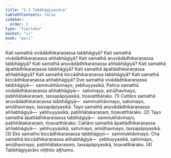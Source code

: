 ```yaml
---
title: "5.3 Tabbhāgiyavāra"
tableOfContents: false
sidebar:
  order: 3
type: "tipitaka"
basket: "vi"
book: "pari"
---
```



<DynamicBreadcrumb />

<Division number="298" book="pari" e="ch" v="5" p="186">

<Paragraph number="1255" book="pari">
Kati samathā vivādādhikaraṇassa tabbhāgiyā? Kati samathā vivādādhikaraṇassa aññabhāgiyā? Kati samathā anuvādādhikaraṇassa tabbhāgiyā? Kati samathā anuvādādhikaraṇassa aññabhāgiyā? Kati samathā āpattādhikaraṇassa tabbhāgiyā? Kati samathā āpattādhikaraṇassa aññabhāgiyā? Kati samathā kiccādhikaraṇassa tabbhāgiyā? Kati samathā kiccādhikaraṇassa aññabhāgiyā?
</Paragraph>

<Paragraph number="1256" book="pari">
Dve samathā vivādādhikaraṇassa tabbhāgiyā—  sammukhāvinayo, yebhuyyasikā. Pañca samathā vivādādhikaraṇassa aññabhāgiyā—  sativinayo, amūḷhavinayo, paṭiññātakaraṇaṃ, tassapāpiyasikā, tiṇavatthārako. (1)
</Paragraph>

<Paragraph number="1257" book="pari">
Cattāro samathā anuvādādhikaraṇassa tabbhāgiyā—  sammukhāvinayo, sativinayo, amūḷhavinayo, tassapāpiyasikā. Tayo samathā anuvādādhikaraṇassa aññabhāgiyā—  yebhuyyasikā, paṭiññātakaraṇaṃ, tiṇavatthārako. (2)
</Paragraph>

<Paragraph number="1258" book="pari">
Tayo samathā āpattādhikaraṇassa tabbhāgiyā—  sammukhāvinayo, paṭiññātakaraṇaṃ, tiṇavatthārako. Cattāro samathā āpattādhikaraṇassa aññabhāgiyā—  yebhuyyasikā, sativinayo, amūḷhavinayo, tassapāpiyasikā. (3)
</Paragraph>

<Paragraph number="1259" book="pari">
Eko samatho kiccādhikaraṇassa tabbhāgiyo—  sammukhāvinayo. Cha samathā kiccādhikaraṇassa aññabhāgiyā—  yebhuyyasikā, sativinayo, amūḷhavinayo, paṭiññātakaraṇaṃ, tassapāpiyasikā, tiṇavatthārako. (4)

</Paragraph>
</Division>

<Paragraph number="1260" type="center" book="pari">
Tabbhāgiyavāro niṭṭhito aṭṭhamo.
</Paragraph>